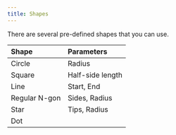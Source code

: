 ```yaml
---
title: Shapes
---
```


There are several pre-defined shapes that you can use.

| Shape         | Parameters       |
| :------------ | :--------------- |
| Circle        | Radius           |
| Square        | Half-side length |
| Line          | Start, End       |
| Regular N-gon | Sides, Radius    |
| Star          | Tips, Radius     |
| Dot           |                  |


<ShapesExample client:load />
